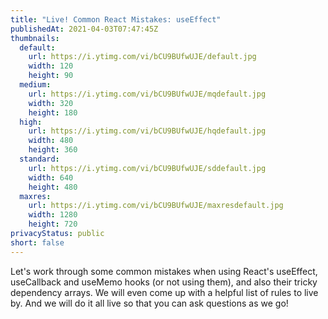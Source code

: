 ```yaml
---
title: "Live! Common React Mistakes: useEffect"
publishedAt: 2021-04-03T07:47:45Z
thumbnails:
  default:
    url: https://i.ytimg.com/vi/bCU9BUfwUJE/default.jpg
    width: 120
    height: 90
  medium:
    url: https://i.ytimg.com/vi/bCU9BUfwUJE/mqdefault.jpg
    width: 320
    height: 180
  high:
    url: https://i.ytimg.com/vi/bCU9BUfwUJE/hqdefault.jpg
    width: 480
    height: 360
  standard:
    url: https://i.ytimg.com/vi/bCU9BUfwUJE/sddefault.jpg
    width: 640
    height: 480
  maxres:
    url: https://i.ytimg.com/vi/bCU9BUfwUJE/maxresdefault.jpg
    width: 1280
    height: 720
privacyStatus: public
short: false
---
```

  
Let's work through some common mistakes when using React's useEffect, useCallback and useMemo hooks (or not using them), and also their tricky dependency arrays. We will even come up with a helpful list of rules to live by. And we will do it all live so that you can ask questions as we go!
